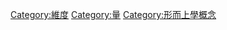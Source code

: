 {{catmore}}
{{Commonscat|Nothing}}

[[Category:維度|Category:維度]]
[[Category:量|Category:量]]
[[Category:形而上學概念|Category:形而上學概念]]